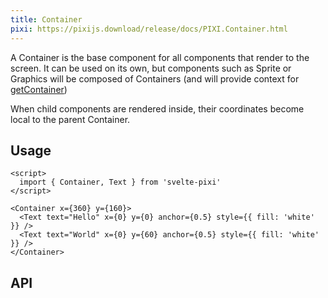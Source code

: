 ```yaml
---
title: Container
pixi: https://pixijs.download/release/docs/PIXI.Container.html
---
```



A Container is the base component for all components that render to the screen. It can be used on its own, but components such as Sprite or Graphics will be composed of Containers (and will provide context for [getContainer](/docs/utilities/get-container))

When child components are rendered inside, their coordinates become local to the parent Container.

## Usage

```svelte live
<script>
  import { Container, Text } from 'svelte-pixi'
</script>

<Container x={360} y={160}>
  <Text text="Hello" x={0} y={0} anchor={0.5} style={{ fill: 'white' }} />
  <Text text="World" x={0} y={60} anchor={0.5} style={{ fill: 'white' }} />
</Container>
```

## API

<ComponentAPI component="Container.svelte" />

